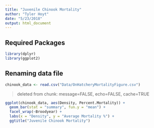 ```yaml
---
title: "Juvenile Chinook Mortality"
author: "Tyler Hoyt"
date: "5/23/2018"
output: html_document
---
```


## Required Packages

```r
library(dplyr)
library(ggplot2)
```


## Renaming data file
```r
chinook_data <- read.csv("Data/OnHatcheryMortalityFigure.csv")
```




>deleted from chunk: message=FALSE, echo=FALSE, cache=TRUE

```r
ggplot(chinook_data, aes(Density, Percent.Mortality)) +
  geom_bar(stat = "summary", fun.y = "mean") +
  facet_wrap(~Broodyear) +
  labs(x = "Density", y = "Average Mortality %") +
  ggtitle("Juvenile Chinook Mortality") 
```